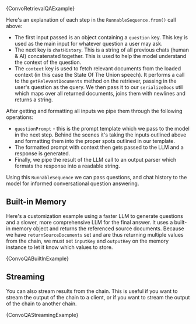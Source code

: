 
<CodeBlock language="typescript">{ConvoRetrievalQAExample}</CodeBlock>

Here's an explanation of each step in the `RunnableSequence.from()` call above:

- The first input passed is an object containing a `question` key. This key is used as the main input for whatever question a user may ask.
- The next key is `chatHistory`. This is a string of all previous chats (human & AI) concatenated together. This is used to help the model understand the context of the question.
- The `context` key is used to fetch relevant documents from the loaded context (in this case the State Of The Union speech). It performs a call to the `getRelevantDocuments` method on the retriever, passing in the user's question as the query. We then pass it to our `serializeDocs` util which maps over all returned documents, joins them with newlines and returns a string.

After getting and formatting all inputs we pipe them through the following operations:
- `questionPrompt` - this is the prompt template which we pass to the model in the next step. Behind the scenes it's taking the inputs outlined above and formatting them into the proper spots outlined in our template.
- The formatted prompt with context then gets passed to the LLM and a response is generated.
- Finally, we pipe the result of the LLM call to an output parser which formats the response into a readable string.

Using this `RunnableSequence` we can pass questions, and chat history to the model for informed conversational question answering.

## Built-in Memory

Here's a customization example using a faster LLM to generate questions and a slower, more comprehensive LLM for the final answer. It uses a built-in memory object and returns the referenced source documents.
Because we have `returnSourceDocuments` set and are thus returning multiple values from the chain, we must set `inputKey` and `outputKey` on the memory instance
to let it know which values to store.


<CodeBlock language="typescript">{ConvoQABuiltInExample}</CodeBlock>

## Streaming

You can also stream results from the chain. This is useful if you want to stream the output of the chain to a client, or if you want to stream the output of the chain to another chain.


<CodeBlock language="typescript">{ConvoQAStreamingExample}</CodeBlock>
